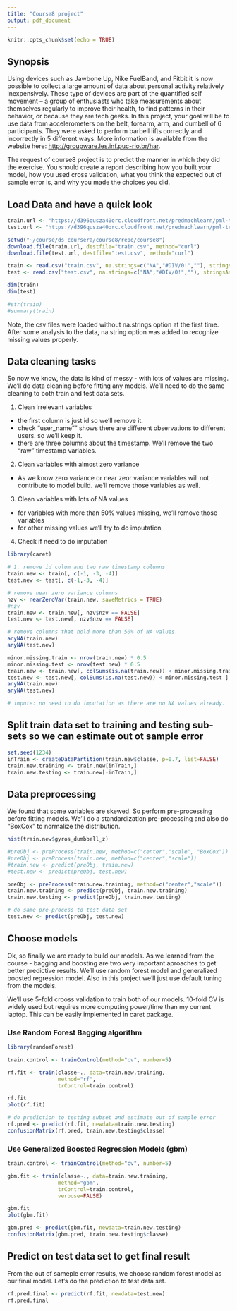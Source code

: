 ```yaml
---
title: "Course8 project"
output: pdf_document
---
```


```r
knitr::opts_chunk$set(echo = TRUE)
```

## Synopsis

Using devices such as Jawbone Up, Nike FuelBand, and Fitbit it is now possible to collect a large amount of data about personal activity relatively inexpensively. These type of devices are part of the quantified self movement – a group of enthusiasts who take measurements about themselves regularly to improve their health, to find patterns in their behavior, or because they are tech geeks. In this project, your goal will be to use data from accelerometers on the belt, forearm, arm, and dumbell of 6 participants. They were asked to perform barbell lifts correctly and incorrectly in 5 different ways. More information is available from the website here: <http://groupware.les.inf.puc-rio.br/har>. 

The request of course8 project is to predict the manner in which they did the exercise. You should create a report describing how you built your model, how you used cross validation, what you think the expected out of sample error is, and why you made the choices you did. 

## Load Data and have a quick look

```r
train.url <- "https://d396qusza40orc.cloudfront.net/predmachlearn/pml-training.csv"
test.url <- "https://d396qusza40orc.cloudfront.net/predmachlearn/pml-testing.csv"

setwd("~/course/ds_coursera/course8/repo/course8")
download.file(train.url, destfile="train.csv", method="curl")
download.file(test.url, destfile="test.csv", method="curl")

train <- read.csv("train.csv", na.strings=c("NA","#DIV/0!",""), stringsAsFactors = FALSE)
test <- read.csv("test.csv", na.strings=c("NA","#DIV/0!",""), stringsAsFactors = FALSE)

dim(train)
dim(test)

#str(train)
#summary(train)
```
Note, the csv files were loaded without na.strings option at the first time. After some analysis to the data, na.string option was added to recognize missing values properly. 


## Data cleaning tasks
So now we know, the data is kind of messy - with lots of values are missing. We'll do data cleaning before fitting any models. We'll need to do the same cleaning to both train and test data sets.

1. Clean irrelevant variables
- the first column is just id so we'll remove it.
- check "user_name"" shows there are different observations to different users. so we'll keep it.
- there are three columns about the timestamp. We'll remove the two "raw" timestamp variables.

2. Clean variables with almost zero variance
- As we know zero variance or near zeor variance variables will not contribute to model build. we'll remove those variables as well.

3. Clean variables with lots of NA values
- for variables with more than 50% values missing, we'll remove those variables
- for other missing values we'll try to do imputation

4. Check if need to do imputation

```r
library(caret)

# 1. remove id colum and two raw timestamp columns
train.new <- train[, c(-1, -3, -4)]
test.new <- test[, c(-1,-3, -4)]

# remove near zero variance columns
nzv <- nearZeroVar(train.new, saveMetrics = TRUE)
#nzv
train.new <- train.new[, nzv$nzv == FALSE]
test.new <- test.new[, nzv$nzv == FALSE]

# remove columns that hold more than 50% of NA values.
anyNA(train.new)
anyNA(test.new)

minor.missing.train <- nrow(train.new) * 0.5
minor.missing.test <- nrow(test.new) * 0.5
train.new <- train.new[, colSums(is.na(train.new)) < minor.missing.train ]
test.new <- test.new[, colSums(is.na(test.new)) < minor.missing.test ]
anyNA(train.new)
anyNA(test.new)

# impute: no need to do imputation as there are no NA values already.

```

## Split train data set to training and testing sub-sets so we can estimate out ot sample error
```r
set.seed(1234)
inTrain <- createDataPartition(train.new$classe, p=0.7, list=FALSE)
train.new.training <- train.new[inTrain,]
train.new.testing <- train.new[-inTrain,]
```


## Data preprocessing
We found that some variables are skewed. So perform pre-processing before fitting models. We'll do a standardization pre-processing and also do "BoxCox" to normalize the distribution. 

```r
hist(train.new$gyros_dumbbell_z)

#preObj <- preProcess(train.new, method=c("center","scale", "BoxCox"))
#preObj <- preProcess(train.new, method=c("center","scale"))
#train.new <- predict(preObj, train.new)
#test.new <- predict(preObj, test.new)

preObj <- preProcess(train.new.training, method=c("center","scale"))
train.new.training <- predict(preObj, train.new.training)
train.new.testing <- predict(preObj, train.new.testing)

# do same pre-process to test data set
test.new <- predict(preObj, test.new)

```


## Choose models
Ok, so finally we are ready to build our models. As we learned from the course - bagging and boosting are two very important aproaches to get better predictive results. We'll use random forest model and generalized boosted regression model. Also in this project we'll just use default tuning from the models.

We'll use 5-fold crooss validation to train both of our models. 10-fold CV is widely used but requires more computing power/time than my current laptop. This can be easily implemented in caret package.

### Use Random Forest Bagging algorithm
```r
library(randomForest)

train.control <- trainControl(method="cv", number=5)

rf.fit <- train(classe~., data=train.new.training, 
                method="rf",
                trControl=train.control)

rf.fit
plot(rf.fit)

# do prediction to testing subset and estimate out of sample error
rf.pred <- predict(rf.fit, newdata=train.new.testing)
confusionMatrix(rf.pred, train.new.testing$classe)
```

### Use Generalized Boosted Regression Models (gbm)
```r
train.control <- trainControl(method="cv", number=5)

gbm.fit <- train(classe~., data=train.new.training, 
                method="gbm",
                trControl=train.control,
                verbose=FALSE)

gbm.fit
plot(gbm.fit)

gbm.pred <- predict(gbm.fit, newdata=train.new.testing)
confusionMatrix(gbm.pred, train.new.testing$classe)
```

## Predict on test data set to get final result
From the out of sameple error results, we choose random forest model as our final model. Let's do the prediction to test data set.

```r
rf.pred.final <- predict(rf.fit, newdata=test.new)
rf.pred.final
```



